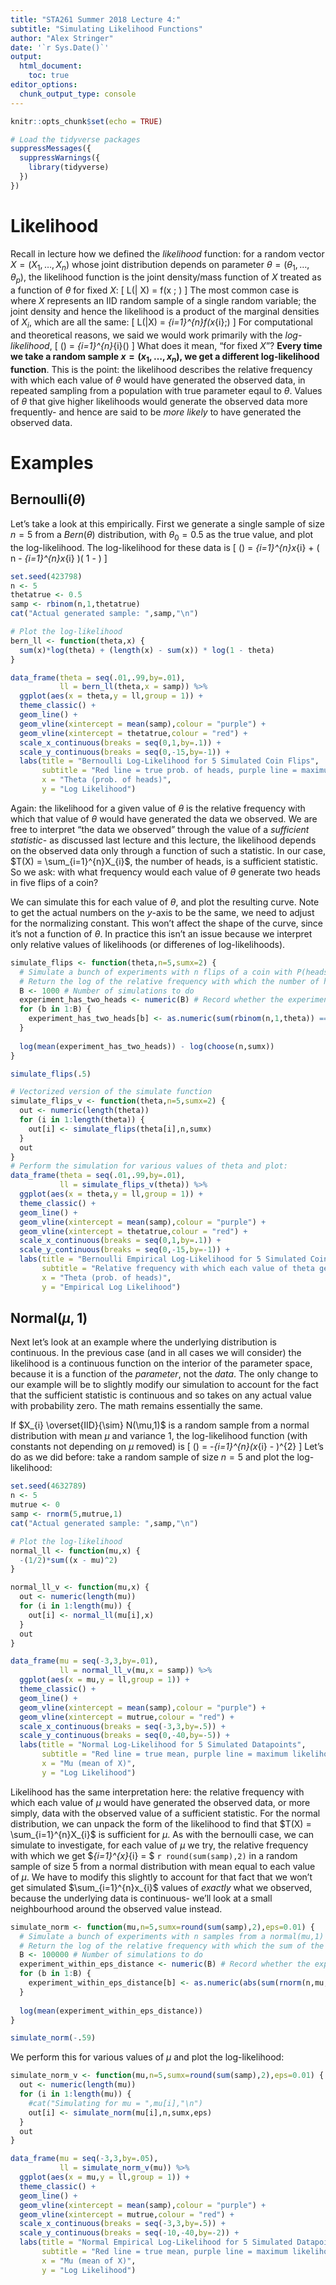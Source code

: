 ```yaml
---
title: "STA261 Summer 2018 Lecture 4:" 
subtitle: "Simulating Likelihood Functions"
author: "Alex Stringer"
date: '`r Sys.Date()`'
output: 
  html_document:
    toc: true
editor_options: 
  chunk_output_type: console
---
```


```r
knitr::opts_chunk$set(echo = TRUE)
```
```r
# Load the tidyverse packages
suppressMessages({
  suppressWarnings({
    library(tidyverse)
  })
})
```

# Likelihood

Recall in lecture how we defined the *likelihood* function: for a random vector $X = (X_{1},\ldots,X_{n})$ whose joint distribution depends on parameter $\theta = (\theta_{1},\ldots,\theta_{p})$, the likelihood function is the joint density/mass function of $X$ treated as a function of $\theta$ for fixed $X$:
\[
L(\theta | X) = f(x ; \theta)
\]
The most common case is where $X$ represents an IID random sample of a single random variable; the joint density and hence the likelihood is a product of the marginal densities of $X_{i}$, which are all the same:
\[
L(\theta|X) = \prod_{i=1}^{n}f(x_{i};\theta)
\]
For computational and theoretical reasons, we said we would work primarily with the *log-likelihood*,
\[
\ell(\theta) = \log{L(\theta)} \overset{IID}{=} \sum_{i=1}^{n}\ell_{i}(\theta)
\]
What does it mean, "for fixed $X$"? **Every time we take a random sample $x = (x_{1},\ldots,x_{n})$, we get a different log-likelihood function**. This is the point: the likelihood describes the relative frequency with which each value of $\theta$ would have generated the observed data, in repeated sampling from a population with true parameter eqaul to $\theta$. Values of $\theta$ that give higher likelihoods would generate the observed data more frequently- and hence are said to be *more likely* to have generated the observed data.

# Examples

## Bernoulli($\theta$)
Let's take a look at this empirically. First we generate a single sample of size $n = 5$ from a $Bern(\theta)$ distribution, with $\theta_{0} = 0.5$ as the true value, and plot the log-likelihood. The log-likelihood for these data is
\[
\ell(\theta) = \sum_{i=1}^{n}x_{i} \log{\theta} + \left( n - \sum_{i=1}^{n}x_{i} \right)\log\left( 1 - \theta \right)
\]
```r
set.seed(423798)
n <- 5
thetatrue <- 0.5
samp <- rbinom(n,1,thetatrue)
cat("Actual generated sample: ",samp,"\n")

# Plot the log-likelihood
bern_ll <- function(theta,x) {
  sum(x)*log(theta) + (length(x) - sum(x)) * log(1 - theta)
}

data_frame(theta = seq(.01,.99,by=.01),
           ll = bern_ll(theta,x = samp)) %>%
  ggplot(aes(x = theta,y = ll,group = 1)) +
  theme_classic() +
  geom_line() +
  geom_vline(xintercept = mean(samp),colour = "purple") +
  geom_vline(xintercept = thetatrue,colour = "red") +
  scale_x_continuous(breaks = seq(0,1,by=.1)) +
  scale_y_continuous(breaks = seq(0,-15,by=-1)) +
  labs(title = "Bernoulli Log-Likelihood for 5 Simulated Coin Flips",
       subtitle = "Red line = true prob. of heads, purple line = maximum likelihood estimate",
       x = "Theta (prob. of heads)",
       y = "Log Likelihood")
```

Again: the likelihood for a given value of $\theta$ is the relative frequency with which that value of $\theta$ would have generated the data we observed. We are free to interpret "the data we observed" through the value of a *sufficient statistic*- as discussed last lecture and this lecture, the likelihood depends on the observed data only through a function of such a statistic. In our case, $T(X) = \sum_{i=1}^{n}X_{i}$, the number of heads, is a sufficient statistic. So we ask: with what frequency would each value of $\theta$ generate two heads in five flips of a coin?

We can simulate this for each value of $\theta$, and plot the resulting curve. Note to get the actual numbers on the *y*-axis to be the same, we need to adjust for the normalizing constant. This won't affect the shape of the curve, since it's not a function of $\theta$. In practice this isn't an issue because we interpret only relative values of likelihoods (or differenes of log-likelihoods).
```r
simulate_flips <- function(theta,n=5,sumx=2) {
  # Simulate a bunch of experiments with n flips of a coin with P(heads) = theta
  # Return the log of the relative frequency with which the number of heads equals sumx
  B <- 1000 # Number of simulations to do
  experiment_has_two_heads <- numeric(B) # Record whether the experiment has two heads
  for (b in 1:B) {
    experiment_has_two_heads[b] <- as.numeric(sum(rbinom(n,1,theta)) == sumx)
  }
  
  log(mean(experiment_has_two_heads)) - log(choose(n,sumx))
}

simulate_flips(.5)

```

```r
# Vectorized version of the simulate function
simulate_flips_v <- function(theta,n=5,sumx=2) {
  out <- numeric(length(theta))
  for (i in 1:length(theta)) {
    out[i] <- simulate_flips(theta[i],n,sumx)
  }
  out
}
# Perform the simulation for various values of theta and plot:
data_frame(theta = seq(.01,.99,by=.01),
           ll = simulate_flips_v(theta)) %>%
  ggplot(aes(x = theta,y = ll,group = 1)) +
  theme_classic() +
  geom_line() +
  geom_vline(xintercept = mean(samp),colour = "purple") +
  geom_vline(xintercept = thetatrue,colour = "red") +
  scale_x_continuous(breaks = seq(0,1,by=.1)) +
  scale_y_continuous(breaks = seq(0,-15,by=-1)) +
  labs(title = "Bernoulli Empirical Log-Likelihood for 5 Simulated Coin Flips",
       subtitle = "Relative frequency with which each value of theta generated a sample of 2 heads in 5 flips",
       x = "Theta (prob. of heads)",
       y = "Empirical Log Likelihood")
```


## Normal($\mu,1$)

Next let's look at an example where the underlying distribution is continuous. In the previous case (and in all cases we will consider) the likelihood is a continuous function on the interior of the parameter space, because it is a function of the *parameter*, not the *data*. The only change to our example will be to slightly modify our simulation to account for the fact that the sufficient statistic is continuous and so takes on any actual value with probability zero. The math remains essentially the same.

If $X_{i} \overset{IID}{\sim} N(\mu,1)$ is a random sample from a normal distribution with mean $\mu$ and variance $1$, the log-likelihood function (with constants not depending on $\mu$ removed) is
\[
\ell(\mu) = -\frac{1}{2}\sum_{i=1}^{n}\left(x_{i} - \mu\right)^{2}
\]
Let's do as we did before: take a random sample of size $n = 5$ and plot the log-likelihood:
```r
set.seed(4632789)
n <- 5
mutrue <- 0
samp <- rnorm(5,mutrue,1)
cat("Actual generated sample: ",samp,"\n")

# Plot the log-likelihood
normal_ll <- function(mu,x) {
  -(1/2)*sum((x - mu)^2)
}

normal_ll_v <- function(mu,x) {
  out <- numeric(length(mu))
  for (i in 1:length(mu)) {
    out[i] <- normal_ll(mu[i],x)
  }
  out
}

data_frame(mu = seq(-3,3,by=.01),
           ll = normal_ll_v(mu,x = samp)) %>%
  ggplot(aes(x = mu,y = ll,group = 1)) +
  theme_classic() +
  geom_line() +
  geom_vline(xintercept = mean(samp),colour = "purple") +
  geom_vline(xintercept = mutrue,colour = "red") +
  scale_x_continuous(breaks = seq(-3,3,by=.5)) +
  scale_y_continuous(breaks = seq(0,-40,by=-5)) +
  labs(title = "Normal Log-Likelihood for 5 Simulated Datapoints",
       subtitle = "Red line = true mean, purple line = maximum likelihood estimate",
       x = "Mu (mean of X)",
       y = "Log Likelihood")
```

Likelihood has the same interpretation here: the relative frequency with which each value of $\mu$ would have generated the observed data, or more simply, data with the observed value of a sufficient statistic. For the normal distribution, we can unpack the form of the likelihood to find that $T(X) = \sum_{i=1}^{n}X_{i}$ is sufficient for $\mu$. As with the bernoulli case, we can simulate to investigate, for each value of $\mu$ we try, the relative frequency with which we get $\sum_{i=1}^{x}_{i} = $ `r round(sum(samp),2)` in a random sample of size 5 from a normal distribution with mean equal to each value of $\mu$. We have to modify this slightly to account for that fact that we won't get simulated $\sum_{i=1}^{n}x_{i}$ values of *exactly* what we observed, because the underlying data is continuous- we'll look at a small neighbourhood around the observed value instead.

```r
simulate_norm <- function(mu,n=5,sumx=round(sum(samp),2),eps=0.01) {
  # Simulate a bunch of experiments with n samples from a normal(mu,1) distribution
  # Return the log of the relative frequency with which the sum of the sample is within eps distance of sumx
  B <- 100000 # Number of simulations to do
  experiment_within_eps_distance <- numeric(B) # Record whether the experiment has two heads
  for (b in 1:B) {
    experiment_within_eps_distance[b] <- as.numeric(abs(sum(rnorm(n,mu,1)) - sumx) < eps)
  }
  
  log(mean(experiment_within_eps_distance))
}

simulate_norm(-.59)
```

We perform this for various values of $\mu$ and plot the log-likelihood:

```r
simulate_norm_v <- function(mu,n=5,sumx=round(sum(samp),2),eps=0.01) {
  out <- numeric(length(mu))
  for (i in 1:length(mu)) {
    #cat("Simulating for mu = ",mu[i],"\n")
    out[i] <- simulate_norm(mu[i],n,sumx,eps)
  }
  out
}

data_frame(mu = seq(-3,3,by=.05),
           ll = simulate_norm_v(mu)) %>%
  ggplot(aes(x = mu,y = ll,group = 1)) +
  theme_classic() +
  geom_line() +
  geom_vline(xintercept = mean(samp),colour = "purple") +
  geom_vline(xintercept = mutrue,colour = "red") +
  scale_x_continuous(breaks = seq(-3,3,by=.5)) +
  scale_y_continuous(breaks = seq(-10,-40,by=-2)) +
  labs(title = "Normal Empirical Log-Likelihood for 5 Simulated Datapoints",
       subtitle = "Red line = true mean, purple line = maximum likelihood estimate",
       x = "Mu (mean of X)",
       y = "Log Likelihood")

```
